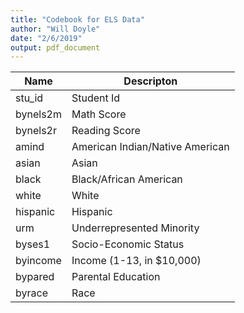 ```yaml
---
title: "Codebook for ELS Data"
author: "Will Doyle"
date: "2/6/2019"
output: pdf_document
---
```


|Name | Descripton
---   |    ---
|stu_id | Student Id
|bynels2m | Math Score
|bynels2r | Reading Score
|amind| American Indian/Native American
|asian| Asian
|black| Black/African American
|white| White
|hispanic | Hispanic
|urm | Underrepresented Minority
|byses1| Socio-Economic Status
|byincome | Income (1-13, in $10,000)
|bypared| Parental Education
|byrace | Race
